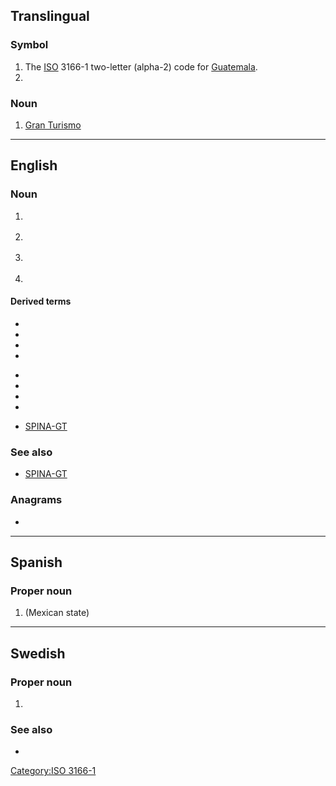 {{also|gt|Gt|.gt|G&T}}
==Translingual==

===Symbol===
{{head|mul|symbol}}

# The [[ISO]] 3166-1 two-letter (alpha-2) code for [[Guatemala]].
# {{SI-unit-abb|giga|tesla|[[magnetic flux density]]}}

[[Category:ISO 3166-1]]

===Noun===
{{head|mul|noun}}

# {{lb|mul|cars}} [[w:Grand tourer|Gran Turismo]]

----

==English==

===Noun===
{{en-noun}}

# {{lb|en|fishing}} {{initialism of|en|[[w:Giant trevally|giant trevally]]}}
# {{lb|en|fishing}} {{initialism of|en|[[w:Golden trevally|golden trevally]]}}
# {{lb|en|motorsports}} {{initialism of|en|Grand Touring}}
# {{lb|en|endocrinology}} {{initialism of|en|[[gain]] of [[thyroid]]}}

====Derived terms====
{{der-top|motorsports}}
* {{l|en|GT1}}
* {{l|en|GT2}}
* {{l|en|GT3}}
* {{l|en|GTL}}
{{der-mid}}
* {{l|en|GTO}}
* {{l|en|GTP}}
* {{l|en|GTR}}
* {{l|en|GTS}}
{{der-bottom}}

{{der-top|endocrinology}}
* [[SPINA-GT]]
{{der-mid}}
{{der-bottom}}

===See also===
* [[SPINA-GT]]

===Anagrams===
* {{anagrams|en|a=gt|T&G|TG|Tg}}

----

==Spanish==

===Proper noun===
{{es-proper noun}}

# {{abbreviation of|es|nodot=1|Guanajuato}} (Mexican state)

----

==Swedish==

===Proper noun===
{{head|sv|proper noun}}

# {{initialism of|sv|Gamla Testamentet||Old Testament}}

===See also===
* {{l|sv|NT}}